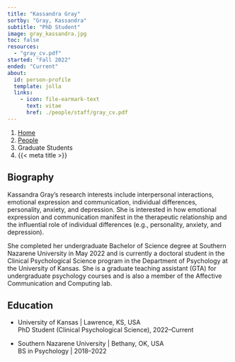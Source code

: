 ---
title: "Kassandra Gray"
sortby: "Gray, Kassandra"
subtitle: "PhD Student"
image: gray_kassandra.jpg
toc: false
resources: 
  - "gray_cv.pdf"
started: "Fall 2022"
ended: "Current"
about:
  id: person-profile
  template: jolla
  links:
    - icon: file-earmark-text
      text: vitae
      href: ./people/staff/gray_cv.pdf
---

```{=html}
<nav aria-label="breadcrumb">
  <ol class="breadcrumb">
    <li class="breadcrumb-item"><a href="../../index.html">Home</a></li>
    <li class="breadcrumb-item"><a href="../../people.html">People</a></li>
    <li class="breadcrumb-item active">Graduate Students</li>
    <li class="breadcrumb-item active" aria-current="page">{{< meta title >}}</li>
  </ol>
</nav>
```

:::{#person-profile}
:::

## Biography
Kassandra Gray's research interests include interpersonal interactions, emotional expression and communication, individual differences, personality, anxiety, and depression. She is interested in how emotional expression and communication manifest in the therapeutic relationship and the influential role of individual differences (e.g., personality, anxiety, and depression).   

She completed her undergraduate Bachelor of Science degree at Southern Nazarene University in May 2022 and is currently a doctoral student in the Clinical Psychological Science program in the Department of Psychology at the University of Kansas. She is a graduate teaching assistant (GTA) for undergraduate psychology courses and is also a member of the Affective Communication and Computing lab. 

## Education

- [University of Kansas]{.fw-bold} | Lawrence, KS, USA<br />
  PhD Student (Clinical Psychological Science), 2022–Current

- [Southern Nazarene University]{.fw-bold} | Bethany, OK, USA<br />
  BS in Psychology | 2018–2022
